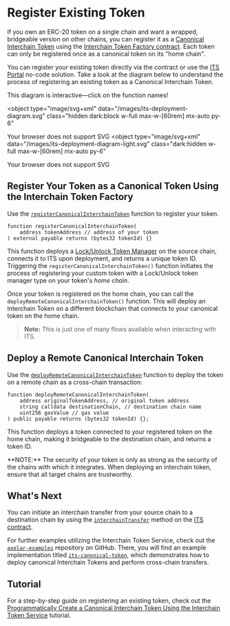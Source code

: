 
# Register Existing Token

If you own an ERC-20 token on a single chain and want a wrapped, bridgeable version on other chains, you can register it as a [Canonical Interchain Token](/dev/send-tokens/glossary/#canonical-interchain-token) using the [Interchain Token Factory contract](https://github.com/axelarnetwork/interchain-token-service/blob/main/contracts/InterchainTokenFactory.sol#L20). Each token can only be registered once as a canonical token on its "home chain".

You can register your existing token directly via the contract or use the [ITS Portal](/dev/send-tokens/interchain-tokens/no-code/) no-code solution. Take a look at the diagram below to understand the process of registering an existing token as a Canonical Interchain Token.

<Callout type="warning">
  This diagram is interactive—click on the function names!
</Callout>

<object
  type="image/svg+xml"
  data="/images/its-deployment-diagram.svg"
  class="hidden dark:block w-full max-w-[60rem] mx-auto py-6"
>
  Your browser does not support SVG
</object>
<object
  type="image/svg+xml"
  data="/images/its-deployment-diagram-light.svg"
  class="dark:hidden w-full max-w-[60rem] mx-auto py-6"
>
  Your browser does not support SVG
</object>

## Register Your Token as a Canonical Token Using the Interchain Token Factory

Use the [`registerCanonicalInterchainToken`](https://github.com/axelarnetwork/interchain-token-service/blob/94677f1072da127a0ee7ff5ab6784dcfe11789e8/contracts/InterchainTokenFactory.sol#L402) function to register your token.

```solidity
function registerCanonicalInterchainToken(
    address tokenAddress // address of your token
) external payable returns (bytes32 tokenId) {}
```

This function deploys a [Lock/Unlock Token Manager](/dev/send-tokens/glossary/#lockunlock) on the source chain, connects it to ITS upon deployment, and returns a unique token ID. Triggering the `registerCanonicalInterchainToken()` function initiates the process of registering your custom token with a Lock/Unlock token manager type on your token's _home chain_.

Once your token is registered on the home chain, you can call the `deployRemoteCanonicalInterchainToken()` function. This will deploy an Interchain Token on a different blockchain that connects to your canonical token on the home chain.

> **Note:** This is just one of many flows available when interacting with ITS.

## Deploy a Remote Canonical Interchain Token

Use the [`deployRemoteCanonicalInterchainToken`](https://github.com/axelarnetwork/interchain-token-service/blob/94677f1072da127a0ee7ff5ab6784dcfe11789e8/contracts/InterchainTokenFactory.sol#L450) function to deploy the token on a remote chain as a cross-chain transaction:

```solidity
function deployRemoteCanonicalInterchainToken(
    address originalTokenAddress, // original token address
    string calldata destinationChain, // destination chain name
    uint256 gasValue // gas value
) public payable returns (bytes32 tokenId) {};
```

This function deploys a token connected to your registered token on the home chain, making it bridgeable to the destination chain, and returns a token ID.

<Callout emoji="🚨">
  **NOTE:** The security of your token is only as strong as the security of the
  chains with which it integrates. When deploying an interchain token, ensure
  that all target chains are trustworthy.
</Callout>

## What's Next

You can initiate an interchain transfer from your source chain to a destination chain by using the [`interchainTransfer`](https://github.com/axelarnetwork/interchain-token-service/blob/94677f1072da127a0ee7ff5ab6784dcfe11789e8/contracts/InterchainTokenService.sol#L559) method on the [ITS contract](https://github.com/axelarnetwork/interchain-token-service/blob/main/contracts/InterchainTokenService.sol).

For further examples utilizing the Interchain Token Service, check out the [`axelar-examples`](https://github.com/axelarnetwork/axelar-examples/tree/main/examples/evm) repository on GitHub. There, you will find an example implementation titled [`its-canonical-token`](https://github.com/axelarnetwork/axelar-examples/tree/main/examples/evm/its-canonical-token), which demonstrates how to deploy canonical Interchain Tokens and perform cross-chain transfers.

## Tutorial

For a step-by-step guide on registering an existing token, check out the [Programmatically Create a Canonical Interchain Token Using the Interchain Token Service](/dev/send-tokens/interchain-tokens/developer-guides/programmatically-create-a-canonical-token/) tutorial.
